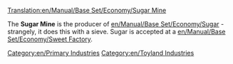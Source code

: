[[Translation:en/Manual/Base Set/Economy/Sugar Mine]]

{{en/Industries|image=SugarMine.png
|name=Sugar Mine
|climates=[[en/Toyland]]
|accepts=Nothing
|produces=[[en/Manual/Base Set/Economy/Sugar]]
|notes=Not present in other [[en/Manual/Climates]].
}}

The '''Sugar Mine''' is the producer of [[en/Manual/Base Set/Economy/Sugar]] - strangely, it does this with a sieve. Sugar is accepted at a [[en/Manual/Base Set/Economy/Sweet Factory]].

{{en/Navbox Industries}}

[[Category:en/Primary Industries]]
[[Category:en/Toyland Industries]]
